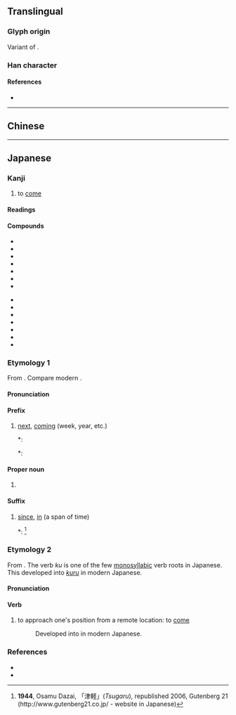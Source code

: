 {{also|來|夹}}
{{character info}}

==Translingual==
{{CJKV-forms|來|来|来|來}}
{{stroke order|strokes=7}}
{{stroke order|type=animate}}

===Glyph origin===
Variant of {{l|mul|來}}.

===Han character===
{{Han char|rn=75|rad=木|as=03|sn=7|four=|canj=DT|ids=⿻未丷,⿻木䒑,⿻一米}}

====References====
* {{Han ref|kx=0513.011|dkj=14489|hdz=10021.090|uh=6765|ud=26469}}

----

==Chinese==
{{zh-see|來|sv}}

----

==Japanese==
{{ja-kanji forms|来|來}}

===Kanji===
{{ja-kanji|grade=2|rs=木03|kyu=來}}

# to [[come]]

====Readings====
{{ja-readings
|goon=らい
|kanon=らい
|kun=く-る, きた-る, きた-す, き-たる, き-たす
|nanori=き
}}

====Compounds====
{{attention|ja|Compounds need substantial expansion.}}
{{der-top|Compounds}}
* {{ja-r|外来%語|がいらい%ご}}
* {{ja-r|招%来|しょう%らい}}
* {{ja-r|当来|とうらい|[[afterlife]]}}
* {{ja-r|到来|とうらい|[[arrival]]; [[beginning]], [[start]]}}
* {{ja-r|淘来|とうらい|[[washing]] [[near]]}}
* {{ja-r|未%来|み%らい|[[future]]}}
* {{ja-r|来月|らいげつ}}
{{der-mid}}
* {{ja-r|来迎|らいごう}}
* {{ja-r|来日|らいじつ}}
* {{ja-r|来週|らいしゅう}}
* {{ja-r|来%世|らい%せ}}
* {{ja-r|来年|らいねん}}
* {{ja-r|来賓|らいひん}}
* {{ja-r|来歴|らいれき}}
{{der-bottom}}

===Etymology 1===
{{ja-kanjitab|らい|yomi=on}}
From {{etyl|ltc|ja|sort=らい}} {{m|ltc|來|tr=*ləi}}. Compare modern {{etyl|cmn|-}} {{zh-m|來}}.

====Pronunciation====
{{ja-pron|らい|y=on}}

====Prefix====
{{ja-pos|prefix|らい|kyu=來}}

# [[next]], [[coming]] (week, year, etc.)
#*: {{ja-usex|'''来'''年、 '''来'''週|'''らい'''ねん、 '''らい'''しゅう|'''next''' year, '''next''' week}}
#*: {{ja-usex|'''来'''週 月%曜%日 に 会いましょう。|'''らい'''しゅう げつ%よう%び に あいましょう。|Let's meet Monday '''next'''. / Let's meet this '''coming''' Monday.}}

====Proper noun====
{{ja-pos|proper|らい|kyu=來}}

# {{surname|ja|sort=らい}}

====Suffix====
{{ja-pos|suffix|らい|kyu=來}}

# [[since]], [[in]] (a span of time)
#*: {{ja-usex|この 二、 三年'''来'''、 私 は 青森%市 へ 二、 三度 行った が、...|^この に、 さんねん-'''らい'''、 わたし は ^あおもり-%し へ に、 さんど いった が、...|I went to Aomori two or three times '''in''' the past two or three years, ...}}<ref>'''1944''', Osamu Dazai, 「津軽」(''Tsugaru''), republished 2006, Gutenberg 21 (http://www.gutenberg21.co.jp/ - website in Japanese)</ref>

===Etymology 2===
{{ja-kanjitab|く|yomi=kun}}
From {{etyl|ojp|ja|sort=く}}. The verb ''ku'' is one of the few [[monosyllabic]] verb roots in Japanese. This developed into [[来る|''kuru'']] in modern Japanese.

====Pronunciation====
{{ja-pron|く|y=kun}}

====Verb====
{{ja-verb|く|kyu=來}}

# {{lb|ja|sort=く|obsolete}} to approach one's position from a remote location: to [[come]]
#: Developed into {{ja-l|来る|くる|kuru}} in modern Japanese.

===References===
* {{R:Kokugo Dai Jiten}}
* {{R:Daijirin}}